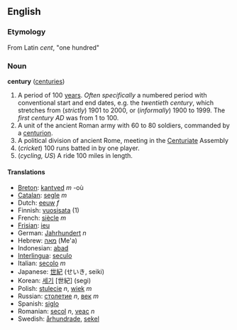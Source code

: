 == English ==
===Etymology===
From Latin ''cent'', "one hundred"

===Noun===
'''century''' ([[centuries]])

# A period of 100 [[year]]s.  ''Often specifically'' a numbered period with conventional start and end dates, e.g. the ''twentieth century'', which stretches from (''strictly'') 1901 to 2000, or (''informally'') 1900 to 1999.  The ''first century AD'' was from 1 to 100.
# A unit of the ancient Roman army with 60 to 80 soldiers, commanded by a [[centurion]].
# A political division of ancient Rome, meeting in the [[Centuriate]] Assembly
# (''cricket'') 100 runs batted in by one player.
# (''cycling, US'') A ride 100 miles in length.

====Translations====
*[[Breton]]: [[kantved]] ''m'' -où
*[[Catalan]]: [[segle]] ''m''
*Dutch: [[eeuw]] ''f''
*Finnish: [[vuosisata]] (1)
*French: [[siècle]] ''m''
*[[Frisian]]: [[ieu]]
*German: [[Jahrhundert]] ''n''
*Hebrew: [[מאה]] (Me'a)
*Indonesian: [[abad]]
*[[Interlingua]]: [[seculo]]
*Italian: [[secolo]] ''m''
*Japanese: [[世紀]] (せいき, seiki)
*Korean: [[세기]] [世紀] (segi)
*Polish: [[stulecie]] ''n'', [[wiek]] ''m''
*Russian: [[столетие]] ''n'', [[век]] ''m''
*Spanish: [[siglo]]
*Romanian: [[secol]] ''n'', [[veac]] ''n''
*Swedish: [[århundrade]], [[sekel]]